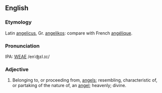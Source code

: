==English==
===Etymology===
Latin [[angelicus]], Gr. [[angelikos]]: compare with French [[angélique]].

===Pronunciation===
IPA: [[WEAE]] /enˈʤɛl.ɪc/

===Adjective===
# Belonging to, or proceeding from, [[angel]]s; resembling, characteristic of, or partaking of the nature of, an [[angel]]; heavenly; divine.
<!-- material copied from Webster's Revised Unabridged Dictionary (1913) -->
